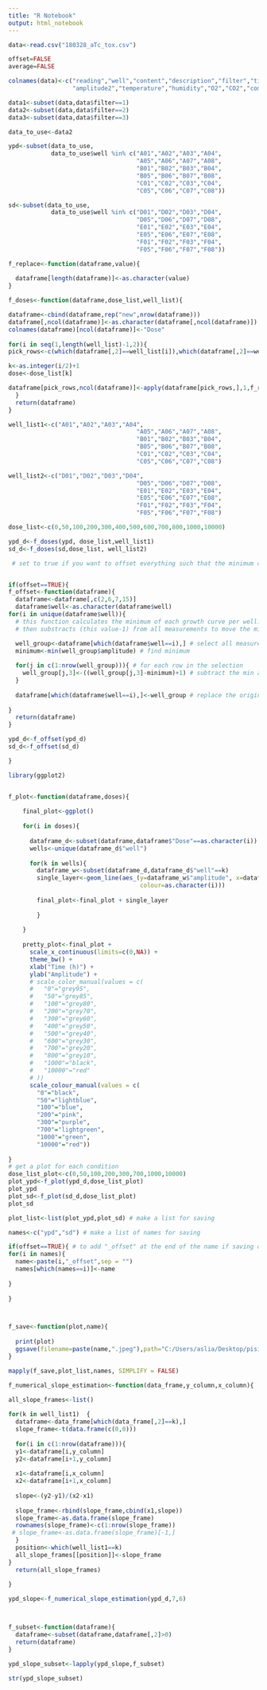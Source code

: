 ---
title: "R Notebook"
output: html_notebook
---

```{r}

data<-read.csv("180328_aTc_tox.csv")

offset=FALSE
average=FALSE


```

```{r}
colnames(data)<-c("reading","well","content","description","filter","time","amplitude","phase",
                  "amplitude2","temperature","humidity","O2","CO2","comments")

data1<-subset(data,data$filter==1)
data2<-subset(data,data$filter==2)
data3<-subset(data,data$filter==3)

data_to_use<-data2

ypd<-subset(data_to_use,
            data_to_use$well %in% c("A01","A02","A03","A04",
                                    "A05","A06","A07","A08",
                                    "B01","B02","B03","B04",
                                    "B05","B06","B07","B08",
                                    "C01","C02","C03","C04",
                                    "C05","C06","C07","C08"))

sd<-subset(data_to_use,
            data_to_use$well %in% c("D01","D02","D03","D04",
                                    "D05","D06","D07","D08",
                                    "E01","E02","E03","E04",
                                    "E05","E06","E07","E08",
                                    "F01","F02","F03","F04",
                                    "F05","F06","F07","F08"))

f_replace<-function(dataframe,value){
 
  dataframe[length(dataframe)]<-as.character(value)
}

f_doses<-function(dataframe,dose_list,well_list){

dataframe<-cbind(dataframe,rep("new",nrow(dataframe)))
dataframe[,ncol(dataframe)]<-as.character(dataframe[,ncol(dataframe)])
colnames(dataframe)[ncol(dataframe)]<-"Dose"
  
for(i in seq(1,length(well_list)-1,2)){ 
pick_rows<-c(which(dataframe[,2]==well_list[i]),which(dataframe[,2]==well_list[i+1]))

k<-as.integer(i/2)+1
dose<-dose_list[k]

dataframe[pick_rows,ncol(dataframe)]<-apply(dataframe[pick_rows,],1,f_replace, value=dose)
  }
  return(dataframe)
}

well_list1<-c("A01","A02","A03","A04",
                                    "A05","A06","A07","A08",
                                    "B01","B02","B03","B04",
                                    "B05","B06","B07","B08",
                                    "C01","C02","C03","C04",
                                    "C05","C06","C07","C08")

well_list2<-c("D01","D02","D03","D04",
                                    "D05","D06","D07","D08",
                                    "E01","E02","E03","E04",
                                    "E05","E06","E07","E08",
                                    "F01","F02","F03","F04",
                                    "F05","F06","F07","F08")

dose_list<-c(0,50,100,200,300,400,500,600,700,800,1000,10000)

ypd_d<-f_doses(ypd, dose_list,well_list1)
sd_d<-f_doses(sd,dose_list, well_list2)
```


```{r}
 # set to true if you want to offset everything such that the minimum of all the curves will be 1.  


if(offset==TRUE){
f_offset<-function(dataframe){
  dataframe<-dataframe[,c(2,6,7,15)]
  dataframe$well<-as.character(dataframe$well)
for(i in unique(dataframe$well)){ 
  # this function calculates the minimum of each growth curve per well.
  # then substracts (this value-1) from all measurements to move the min of the curve to 1.

  well_group<-dataframe[which(dataframe$well==i),] # select all measurements of a given well
  minimum<-min(well_group$amplitude) # find minimum
 
  for(j in c(1:nrow(well_group))){ # for each row in the selection
    well_group[j,3]<-((well_group[j,3]-minimum)+1) # subtract the min and add 1.
  }
  
  dataframe[which(dataframe$well==i),]<-well_group # replace the original dataframe with these new values.
  
}
  return(dataframe)
}

ypd_d<-f_offset(ypd_d)
sd_d<-f_offset(sd_d)

}
```


```{r}
library(ggplot2)


f_plot<-function(dataframe,doses){
 
    final_plot<-ggplot()
    
    for(i in doses){
      
      dataframe_d<-subset(dataframe,dataframe$"Dose"==as.character(i))
      wells<-unique(dataframe_d$"well")
      
      for(k in wells){
        dataframe_w<-subset(dataframe_d,dataframe_d$"well"==k)
        single_layer<-geom_line(aes_(y=dataframe_w$"amplitude", x=dataframe_w$"time",
                                     colour=as.character(i)))
        
        final_plot<-final_plot + single_layer
      
        }
      
    }
      
    pretty_plot<-final_plot +
      scale_x_continuous(limits=c(0,NA)) +
      theme_bw() +
      xlab("Time (h)") +
      ylab("Amplitude") +
      # scale_color_manual(values = c(
      #   "0"="grey95",
      #   "50"="grey85",
      #   "100"="grey80",
      #   "200"="grey70",
      #   "300"="grey60",
      #   "400"="grey50",
      #   "500"="grey40",
      #   "600"="grey30",
      #   "700"="grey20",
      #   "800"="grey10",
      #   "1000"="black",
      #   "10000"="red"
      # ))
      scale_colour_manual(values = c(
        "0"="black",
        "50"="lightblue",
        "100"="blue",
        "200"="pink",
        "300"="purple",
        "700"="lightgreen",
        "1000"="green",
        "10000"="red"))
  
}
# get a plot for each condition
dose_list_plot<-c(0,50,100,200,300,700,1000,10000)
plot_ypd<-f_plot(ypd_d,dose_list_plot)
plot_ypd
plot_sd<-f_plot(sd_d,dose_list_plot)
plot_sd

plot_list<-list(plot_ypd,plot_sd) # make a list for saving

names<-c("ypd","sd") # make a list of names for saving

if(offset==TRUE){ # to add "_offset" at the end of the name if saving offset data
for(i in names){
  name<-paste(i,"_offset",sep = "")
  names[which(names==i)]<-name
  
}
  
}



f_save<-function(plot,name){
  
  print(plot)
  ggsave(filename=paste(name,".jpeg"),path="C:/Users/aslia/Desktop/pisi/ETH/master project/labbook/plots/march18/180328_aTc_tox_biolector", height=10, width=15, units = "cm")
}

mapply(f_save,plot_list,names, SIMPLIFY = FALSE)

```


```{r}

f_numerical_slope_estimation<-function(data_frame,y_column,x_column){
  
all_slope_frames<-list()  

for(k in well_list1)  {
  dataframe<-data_frame[which(data_frame[,2]==k),]
  slope_frame<-t(data.frame(c(0,0)))
  
  for(i in c(1:nrow(dataframe))){
  y1<-dataframe[i,y_column]
  y2<-dataframe[i+1,y_column]
  
  x1<-dataframe[i,x_column]
  x2<-dataframe[i+1,x_column]
  
  slope<-(y2-y1)/(x2-x1)
  
  slope_frame<-rbind(slope_frame,cbind(x1,slope))
  slope_frame<-as.data.frame(slope_frame)
  rownames(slope_frame)<-c(1:nrow(slope_frame))
 # slope_frame<-as.data.frame(slope_frame)[-1,]
  }
  position<-which(well_list1==k)
  all_slope_frames[[position]]<-slope_frame
}
  return(all_slope_frames)
  
}

ypd_slope<-f_numerical_slope_estimation(ypd_d,7,6)



f_subset<-function(dataframe){
  dataframe<-subset(dataframe,dataframe[,2]>0)
  return(dataframe)
}

ypd_slope_subset<-lapply(ypd_slope,f_subset)

str(ypd_slope_subset)
```


```{r}


```

```{r}

```

